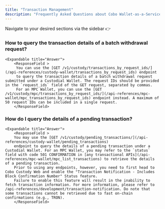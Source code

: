 ```yaml
---
title: "Transaction Management"
description: "Frequently Asked Questions about Cobo Wallet-as-a-Service"
---
```

<Tip> Navigate to your desired sections via the sidebar   👉 </Tip>

### How to query the transaction details of a batch withdrawal request?
    <Expandable title="Answer">
        <ResponseField >
         You can use the [GET /v1/custody/transactions_by_request_ids/](/api-references/custody-wallet/transactions_by_request_ids) endpoint
         to query the transaction details of a batch withdrawal request submitted under a Custodial Wallet. The request IDs should be provided in the `request_ids` field of the GET request, separated by commas.
         For an MPC Wallet, you can use the [GET /v1/custody/mpc/transactions_by_request_ids/](/api-references/mpc-wallet/mpc_transactions_by_request_ids) endpoint instead. A maximum of 50 request IDs can be included in a single request.
        </ResponseField>
  </Expandable>

### How do I query the details of a pending transaction?
    <Expandable title="Answer">
        <ResponseField >
        You may use the [GET /v1/custody/pending_transactions/](/api-references/custody-wallet/pending_transactions)
        endpoint to query the details of a pending transaction under a Custodial Wallet. For an MPC Wallet, you may refer to the `status` field with code 501 CONFIRMATION in [any transactional APIs](/api-references/mpc-wallet/mpc_list_transactions) to retrieve the details of a pending transaction.
        Prior to using any endpoints, however, you need to first head to Cobo Custody Web and enable the "Transaction Notification - Includes Block Confirmation Number" Status feature.
        Failure to enable this feature will result in the inability to fetch transaction information. For more information, please refer to  /api-references/development/transaction-notification. Do note that some transactions cannot be retrieved due to fast on-chain confirmations (e.g., TRON).
        </ResponseField>
  </Expandable>
